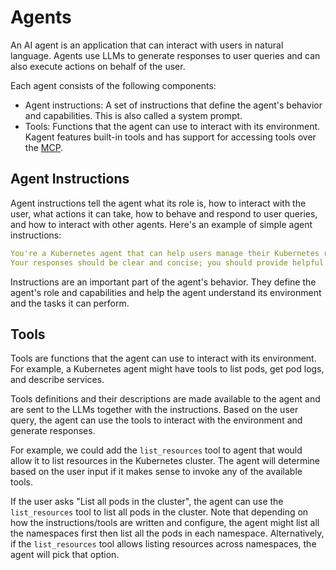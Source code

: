# Agents

An AI agent is an application that can interact with users in natural language. Agents use LLMs to generate responses to user queries and can also execute actions on behalf of the user.

Each agent consists of the following components:

- Agent instructions: A set of instructions that define the agent's behavior and capabilities. This is also called a system prompt.
- Tools: Functions that the agent can use to interact with its environment. Kagent features built-in tools and has support for accessing tools over the [MCP](https://github.com/modelcontextprotocol).

## Agent Instructions

Agent instructions tell the agent what its role is, how to interact with the user, what actions it can take, how to behave and respond to user queries, and how to interact with other agents. Here's an example of simple agent instructions:

```yaml
You're a Kubernetes agent that can help users manage their Kubernetes resources.
Your responses should be clear and concise; you should provide helpful information and guidance to users.
```

Instructions are an important part of the agent's behavior. They define the agent's role and capabilities and help the agent understand its environment and the tasks it can perform.

## Tools

Tools are functions that the agent can use to interact with its environment. For example, a Kubernetes agent might have tools to list pods, get pod logs, and describe services.

Tools definitions and their descriptions are made available to the agent and are sent to the LLMs together with the instructions. Based on the user query, the agent can use the tools to interact with the environment and generate responses.

For example, we could add the `list_resources` tool to agent that would allow it to list resources in the Kubernetes cluster. The agent will determine based on the user input if it makes sense to invoke any of the available tools.

If the user asks "List all pods in the cluster", the agent can use the `list_resources` tool to list all pods in the cluster. Note that depending on how the instructions/tools are written and configure, the agent might list all the namespaces first then list all the pods in each namespace. Alternatively, if the `list_resources` tool allows listing resources across namespaces, the agent will pick that option.
